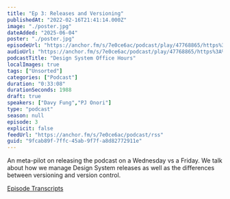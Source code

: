 ```yaml
---
title: "Ep 3: Releases and Versioning"
publishedAt: "2022-02-16T21:41:14.000Z"
image: "./poster.jpg"
dateAdded: "2025-06-04"
poster: "./poster.jpg"
episodeUrl: "https://anchor.fm/s/7e0ce6ac/podcast/play/47768865/https%3A%2F%2Fd3ctxlq1ktw2nl.cloudfront.net%2Fstaging%2F2022-1-16%2F248531504-44100-2-1e0f74aa2ee07.m4a"
audioUrl: "https://anchor.fm/s/7e0ce6ac/podcast/play/47768865/https%3A%2F%2Fd3ctxlq1ktw2nl.cloudfront.net%2Fstaging%2F2022-1-16%2F248531504-44100-2-1e0f74aa2ee07.m4a"
podcastTitle: "Design System Office Hours"
localImages: true
tags: ["Unsorted"]
categories: ["Podcast"]
duration: "0:33:08"
durationSeconds: 1988
draft: true
speakers: ["Davy Fung","PJ Onori"]
type: "podcast"
season: null
episode: 3
explicit: false
feedUrl: "https://anchor.fm/s/7e0ce6ac/podcast/rss"
guid: "9fcab89f-7ffc-45ab-9f7f-a8d82772911e"
---
```

An meta-pilot on releasing the podcast on a Wednesday vs a Friday. We talk about how we manage Design System releases as well as the differences between versioning and version control. 

[Episode Transcripts](https://docs.google.com/document/d/1eBPOj7pQJBKCsc4uWlMM1XwwfTOLiK7Av_qEbwu2F_M/edit?usp=sharing)
